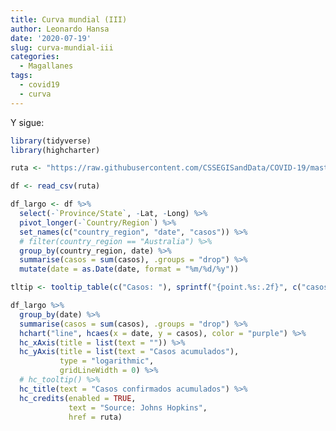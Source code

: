 ```yaml
---
title: Curva mundial (III)
author: Leonardo Hansa
date: '2020-07-19'
slug: curva-mundial-iii
categories:
  - Magallanes
tags:
  - covid19
  - curva
---
```


Y sigue:

```r
library(tidyverse)
library(highcharter)

ruta <- "https://raw.githubusercontent.com/CSSEGISandData/COVID-19/master/csse_covid_19_data/csse_covid_19_time_series/time_series_covid19_confirmed_global.csv"

df <- read_csv(ruta)

df_largo <- df %>% 
  select(-`Province/State`, -Lat, -Long) %>% 
  pivot_longer(-`Country/Region`) %>% 
  set_names(c("country_region", "date", "casos")) %>% 
  # filter(country_region == "Australia") %>% 
  group_by(country_region, date) %>% 
  summarise(casos = sum(casos), .groups = "drop") %>% 
  mutate(date = as.Date(date, format = "%m/%d/%y"))

tltip <- tooltip_table(c("Casos: "), sprintf("{point.%s:.2f}", c("casos")))

df_largo %>% 
  group_by(date) %>% 
  summarise(casos = sum(casos), .groups = "drop") %>% 
  hchart("line", hcaes(x = date, y = casos), color = "purple") %>% 
  hc_xAxis(title = list(text = "")) %>% 
  hc_yAxis(title = list(text = "Casos acumulados"),
           type = "logarithmic",
           gridLineWidth = 0) %>% 
  # hc_tooltip() %>%
  hc_title(text = "Casos confirmados acumulados") %>% 
  hc_credits(enabled = TRUE,
             text = "Source: Johns Hopkins",
             href = ruta)
```

